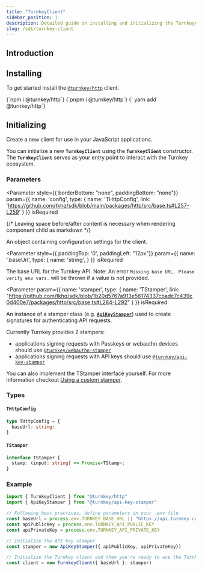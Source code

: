 ```yaml
---
title: "TurnkeyClient"
sidebar_position: 1
description: Detailed guide on installing and initializing the TurnkeyClient
slug: /sdk/turnkey-client
---
```



## Introduction

## Installing

To get started install the [`@turnkey/http`](https://www.npmjs.com/package/@turnkey/http) client.

<Tabs>
  <TabItem value="npm" label="npm" default>
      <CodeBlock
        language="bash">
        {`npm i @turnkey/http`}
      </CodeBlock>
  </TabItem>
  <TabItem value="pnpm" label="pnpm">
      <CodeBlock
        language="bash">
        {`pnpm i @turnkey/http`}
      </CodeBlock>
  </TabItem>
  <TabItem value="yarn" label="yarn">
    <CodeBlock
        language="bash">
        {` yarn add @turnkey/http`}
      </CodeBlock>
  </TabItem>
</Tabs>

## Initializing

Create a new client for use in your JavaScript applications.

You can initialize a new **`TurnkeyClient`** using the **`TurnkeyClient`** constructor. The **`TurnkeyClient`** serves as your entry point to interact with the Turnkey ecosystem. 

### Parameters

<Parameter
  style={{ borderBottom: "none", paddingBottom: "none"}}
  param={{
    name: 'config',
    type: {
      name: 'THttpConfig',
      link: 'https://github.com/tkhq/sdk/blob/main/packages/http/src/base.ts#L257-L259'
    }
  }}
  isRequired
>
{/* Leaving space before/after content is necessary when rendering component child as markdown */}

An object containing configuration settings for the client.

</Parameter>


<Parameter
  style={{ paddingTop: '0', paddingLeft: "12px"}}
  param={{
    name: '.baseUrl',
    type: {
      name: 'string',
    }
  }}
  isRequired
>

  The base URL for the Turnkey API. Note: An error `Missing base URL. Please verify env vars.` will be thrown if a value is not provided.

</Parameter>

<Parameter
  param={{
    name: 'stamper',
    type: {
      name: 'TStamper',
      link: "https://github.com/tkhq/sdk/blob/1b20d5767a913e56174337cbadc7c439c0d400e7/packages/http/src/base.ts#L284-L292"
    }
  }}
  isRequired
>

An instance of a stamper class (e.g. [**`ApiKeyStamper`**](https://github.com/tkhq/sdk/blob/main/packages/api-key-stamper/src/index.ts#L33)) used to create signatures for authenticating API requests.

Currently Turnkey provides 2 stampers:
  - applications signing requests with Passkeys or webauthn devices should use [`@turnkey/webauthn-stamper`](https://www.npmjs.com/package/@turnkey/webauthn-stamper)
  - applications signing requests with API keys should use [`@turnkey/api-key-stamper`](https://www.npmjs.com/package/@turnkey/api-key-stamper)

You can also implement the TStamper interface yourself. For more information checkout [Using a custom stamper](../api-introduction#if-using-a-custom-stamper).

</Parameter>

### Types

#### `THttpConfig`
```ts
type THttpConfig = {
  baseUrl: string;
}
```

#### `TStamper`
```ts
interface TStamper {
  stamp: (input: string) => Promise<TStamp>;
}
```

### Example


```ts
import { TurnkeyClient } from "@turnkey/http"
import { ApiKeyStamper } from "@turnkey/api-key-stamper"

// Following best practices, define parameters in your .env file
const baseUrl = process.env.TURNKEY_BASE_URL || "https://api.turnkey.com"
const apiPublicKey = process.env.TURNKEY_API_PUBLIC_KEY
const apiPrivateKey = process.env.TURNKEY_API_PRIVATE_KEY

// Initialize the API key stamper
const stamper = new ApiKeyStamper({ apiPublicKey, apiPrivateKey})

// Initialize the Turnkey client and then you're ready to use the Turnkey client! 🎉
const client = new TurnkeyClient({ baseUrl }, stamper)
```
